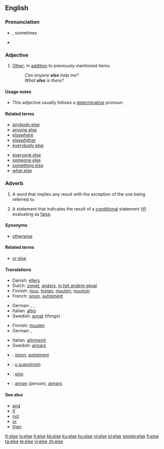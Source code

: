 {{see|Else}}
==English==

{{rank|stand|past|suppose|503|else|entered|none|river}}

===Pronunciation===
* {{a|RP|US}} {{IPA|/ɛls/}}, sometimes {{IPA|/ɛlts/}}
* {{audio|en-us-else.ogg|Audio (US)}}

===Adjective===
{{en-adj|-}}

# [[other|Other]]; in [[addition]] to previously mentioned items.
#: ''Can anyone '''else''' help me?''
#: ''What '''else''' is there?''

====Usage notes====
* This adjective usually follows a [[determinative]] pronoun.

====Related terms====
{{rel-top}}
* [[anybody else]]
* [[anyone else]]
* [[elsewhere]]
* [[elsewhither]]
* [[everybody else]]
{{rel-mid}}
* [[everyone else]]
* [[someone else]]
* [[something else]]
* [[what else]]
{{rel-bottom}}

===Adverb===
{{en-adv|-}}

# A word that implies any result with the exception of the one being referred to.
# {{computing}} A statement that indicates the result of a [[conditional]] statement ([[if]]) evaluating as [[false]].

====Synonyms====
* [[otherwise]]

====Related terms====
* [[or else]]

====Translations====
{{trans-top|word that implies any result with the exception of the one being referred to}}
* Danish: [[ellers]]
* Dutch: [[zoniet]], [[anders]], [[in het andere geval]]
* Finnish: [[muu]], [[toinen]], [[muuten]], [[muutoin]]
* French: [[sinon]], [[autrement]]
{{trans-mid}}
* German: {{t+|de|sonst}}, {{t+|de|anders}}, {{t+|de|andernfalls}}
* Italian: [[altro]]
* Swedish: [[annat]] (''things'')
{{trans-bottom}}

{{trans-top|statement in computing that indicates the result of a conditional statement (if) evaluating as false}}
* Finnish: [[muuten]]
* German: {{t+|de|else}}, {{t+|de|sonst}}
{{trans-mid}}
* Italian: [[altrimenti]]
* Swedish: [[annars]]
{{trans-bottom}}

{{ttbc-top}}
* {{ttbc|French}}: [[sinon]], [[autrement]]
* {{ttbc|Serbian}}: [[u suprotnom]]
* {{ttbc|Spanish}}: [[sino]]
* {{ttbc|Swedish}}: [[annan]] (''person''), [[annars]]
{{ttbc-bottom}}

====See also====
* [[and]]
* [[if]]
* [[not]]
* [[or]]
* [[then]]

[[fr:else]]
[[io:else]]
[[it:else]]
[[kk:else]]
[[ku:else]]
[[hu:else]]
[[nl:else]]
[[pl:else]]
[[simple:else]]
[[fi:else]]
[[ta:else]]
[[te:else]]
[[vi:else]]
[[zh:else]]
